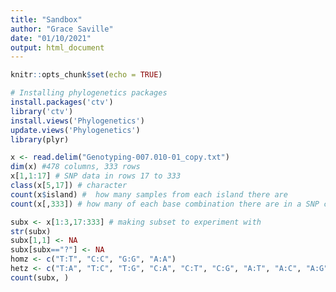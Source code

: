 ```yaml
---
title: "Sandbox"
author: "Grace Saville"
date: "01/10/2021"
output: html_document
---
```


```r
knitr::opts_chunk$set(echo = TRUE)
```

```r
# Installing phylogenetics packages
install.packages('ctv')
library('ctv')
install.views('Phylogenetics')
update.views('Phylogenetics')
library(plyr)
```

```r
x <- read.delim("Genotyping-007.010-01_copy.txt")
dim(x) #478 columns, 333 rows
x[1,1:17] # SNP data in rows 17 to 333
class(x[5,17]) # character
count(x$island) #  how many samples from each island there are
count(x[,333]) # how many of each base combination there are in a SNP column
```

```r
subx <- x[1:3,17:333] # making subset to experiment with
str(subx)
subx[1,1] <- NA
subx[subx=="?"] <- NA
homz <- c("T:T", "C:C", "G:G", "A:A")
hetz <- c("T:A", "T:C", "T:G", "C:A", "C:T", "C:G", "A:T", "A:C", "A:G", "G:A", "G:T", "G:C")
count(subx, )
```

